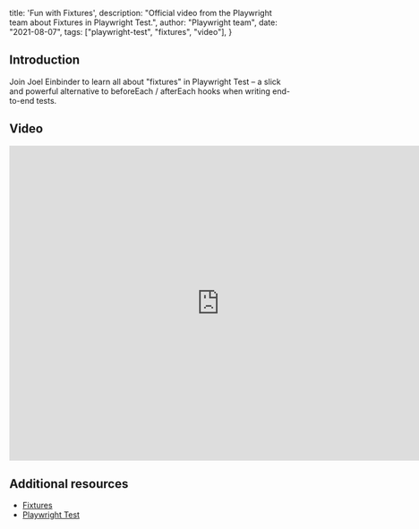   title: 'Fun with Fixtures',
  description: "Official video from the Playwright team about Fixtures in Playwright Test.",
  author: "Playwright team",
  date: "2021-08-07",
  tags: ["playwright-test", "fixtures", "video"],
}

## Introduction

Join Joel Einbinder to learn all about "fixtures" in Playwright Test – a slick and powerful alternative to beforeEach / afterEach hooks when writing end-to-end tests.

## Video

<div className="embed-youtube">
    <iframe src="https://www.youtube-nocookie.com/embed/3i6cJUFO_m4" frameBorder="0" allow="accelerometer; autoplay; clipboard-write; encrypted-media; gyroscope; picture-in-picture" width="750" height="563" allowFullScreen></iframe>
</div>

## Additional resources

- [Fixtures](https://playwright.dev/docs/test-fixtures)
- [Playwright Test](https://playwright.dev/docs/test-intro)
